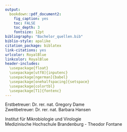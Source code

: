 ---
output:
  bookdown::pdf_document2:
    fig_caption: yes
    toc: FALSE
    toc_depth: 3
    fontsize: 12pt
bibliography: "Bachelor_quellen.bib"
biblio-style: apalike
citation_package: biblatex
link-citations: yes
urlcolor: RoyalBlue
linkcolor: RoyalBlue
header-includes:
  \usepackage{float}
  \usepackage[utf8]{inputenc}
  \usepackage[ngerman]{babel}
  \usepackage[onehalfspacing]{setspace}
  \usepackage{colortbl}
  \usepackage[T1]{fontenc}
---

\vspace*{2 cm}

\begin{centering}

\LARGE

{\bf Bachelorarbeit}

\vspace{2 cm}

\Huge

{\bf Entwicklung und Optimierung eines isothermen Amplifikationssystems zur Detektion von Influenza A und B Viren-RNA für die Point-of-care Diagnostik }

\vspace{3 cm}

\Large
Julius Rublack 
\vspace{0.2 cm}




\normalsize

Matrikel Nr.: 3801533


`r format(Sys.time(), '%d. %B, %Y')`


\end{centering}
\vspace{3 cm}
Erstbetreuer: Dr. rer. nat. Gregory Dame  
Zweitbetreuer: Dr. rer. nat. Barbara Hansen

 
Institut für Mikrobiologie und Virologie  
Medizinische Hochschule Brandenburg - Theodor Fontane
\normalsize